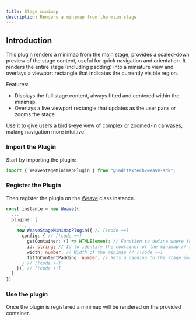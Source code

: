 ```yaml
---
title: Stage minimap
description: Renders a minimap from the main stage
---
```


## Introduction

This plugin renders a minimap from the main stage, provides a scaled-down preview of the stage content,
useful for quick navigation and orientation. It renders the entire stage (including padding) into a
miniature view and overlays a viewport rectangle that indicates the currently visible region.

Features:

- Displays the full stage content, always fitted and centered within the minimap.
- Overlays a live viewport rectangle that updates as the user pans or zooms the stage.

Use it to give users a bird’s-eye view of complex or zoomed-in canvases, making navigation more intuitive.

<div className="fd-steps">

<div className="[&_h3]:fd-step">

### Import the Plugin

Start by importing the plugin:

```ts
import { WeaveStageMinimapPlugin } from "@inditextech/weave-sdk";
```

</div>

<div className='[&_h3]:fd-step'>

### Register the Plugin

Then register the plugin on the [Weave](/docs/sdk/api-reference/weave) class instance.

```ts
const instance = new Weave({
  ...
  plugins: [
    ...,
    new WeaveStageMinimapPlugin({ // [!code ++]
      config: { // [!code ++]
        getContainer: () => HTMLElement; // Function to define where to mount the minimap // [!code ++]
        id: string; // Id to identify the container of the minimap // [!code ++]
        width: number; // Width of the minimap // [!code ++]
        fitToContentPadding: number; // Sets a padding to the stage image generated, useful if you're setting a padding when fit to stage zooming // [!code ++]
      } // [!code ++]
    }), // [!code ++]
  ]
})
```

</div>

<div className='[&_h3]:fd-step'>

### Use the plugin

Once the plugin is registered a minimap will be rendered on the provided container.

</div>

</div>
